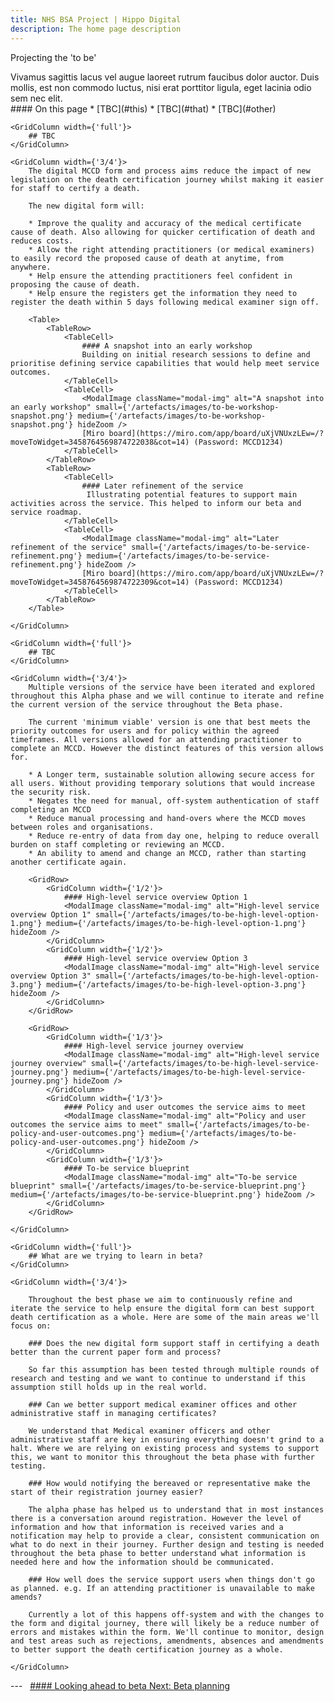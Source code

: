 ```yaml
---
title: NHS BSA Project | Hippo Digital
description: The home page description
---
```


<Heading caption='Looking ahead to beta' tag='h1'>Projecting the 'to be'</Heading>

<GridRow>
    <GridColumn width={'2/3'}>
        <LeadParagraph>
            Vivamus sagittis lacus vel augue laoreet rutrum faucibus dolor auctor. Duis mollis, est non commodo luctus, nisi erat porttitor ligula, eget lacinia odio sem nec elit.
        </LeadParagraph>
    </GridColumn>
    <GridColumn width={'1/3'}>
        <nav className="in-page-nav">
            #### On this page
            * [TBC](#this)
            * [TBC](#that)
            * [TBC](#other)
        </nav>
    </GridColumn>
</GridRow>

<GridRow>

    <GridColumn width={'full'}>
        ## TBC
    </GridColumn>

    <GridColumn width={'3/4'}>
        The digital MCCD form and process aims reduce the impact of new legislation on the death certification journey whilst making it easier for staff to certify a death.

        The new digital form will:

        * Improve the quality and accuracy of the medical certificate cause of death. Also allowing for quicker certification of death and reduces costs.
        * Allow the right attending practitioners (or medical examiners) to easily record the proposed cause of death at anytime, from anywhere.
        * Help ensure the attending practitioners feel confident in proposing the cause of death.
        * Help ensure the registers get the information they need to register the death within 5 days following medical examiner sign off.

        <Table>
            <TableRow>
                <TableCell>
                    #### A snapshot into an early workshop  
                    Building on initial research sessions to define and prioritise defining service capabilities that would help meet service outcomes.
                </TableCell>
                <TableCell>
                    <ModalImage className="modal-img" alt="A snapshot into an early workshop" small={'/artefacts/images/to-be-workshop-snapshot.png'} medium={'/artefacts/images/to-be-workshop-snapshot.png'} hideZoom />
                    [Miro board](https://miro.com/app/board/uXjVNUxzLEw=/?moveToWidget=3458764569874722038&cot=14) (Password: MCCD1234)
                </TableCell>
            </TableRow>
            <TableRow>
                <TableCell>
                    #### Later refinement of the service  
                     Illustrating potential features to support main activities across the service. This helped to inform our beta and service roadmap.
                </TableCell>
                <TableCell>
                    <ModalImage className="modal-img" alt="Later refinement of the service" small={'/artefacts/images/to-be-service-refinement.png'} medium={'/artefacts/images/to-be-service-refinement.png'} hideZoom />
                    [Miro board](https://miro.com/app/board/uXjVNUxzLEw=/?moveToWidget=3458764569874722309&cot=14) (Password: MCCD1234)
                </TableCell>
            </TableRow>
        </Table>

    </GridColumn>

</GridRow>

<GridRow>

    <GridColumn width={'full'}>
        ## TBC
    </GridColumn>

    <GridColumn width={'3/4'}>
        Multiple versions of the service have been iterated and explored throughout this Alpha phase and we will continue to iterate and refine the current version of the service throughout the Beta phase.

        The current 'minimum viable' version is one that best meets the priority outcomes for users and for policy within the agreed timeframes. All versions allowed for an attending practitioner to complete an MCCD. However the distinct features of this version allows for.

        * A Longer term, sustainable solution allowing secure access for all users. Without providing temporary solutions that would increase the security risk.
        * Negates the need for manual, off-system authentication of staff completing an MCCD
        * Reduce manual processing and hand-overs where the MCCD moves between roles and organisations.
        * Reduce re-entry of data from day one, helping to reduce overall burden on staff completing or reviewing an MCCD.
        * An ability to amend and change an MCCD, rather than starting another certificate again.

        <GridRow>
            <GridColumn width={'1/2'}>
                #### High-level service overview Option 1
                <ModalImage className="modal-img" alt="High-level service overview Option 1" small={'/artefacts/images/to-be-high-level-option-1.png'} medium={'/artefacts/images/to-be-high-level-option-1.png'} hideZoom />
            </GridColumn>
            <GridColumn width={'1/2'}>
                #### High-level service overview Option 3
                <ModalImage className="modal-img" alt="High-level service overview Option 3" small={'/artefacts/images/to-be-high-level-option-3.png'} medium={'/artefacts/images/to-be-high-level-option-3.png'} hideZoom />
            </GridColumn>
        </GridRow>
        
        <GridRow>
            <GridColumn width={'1/3'}>
                #### High-level service journey overview
                <ModalImage className="modal-img" alt="High-level service journey overview" small={'/artefacts/images/to-be-high-level-service-journey.png'} medium={'/artefacts/images/to-be-high-level-service-journey.png'} hideZoom />
            </GridColumn>
            <GridColumn width={'1/3'}>
                #### Policy and user outcomes the service aims to meet
                <ModalImage className="modal-img" alt="Policy and user outcomes the service aims to meet" small={'/artefacts/images/to-be-policy-and-user-outcomes.png'} medium={'/artefacts/images/to-be-policy-and-user-outcomes.png'} hideZoom />
            </GridColumn>
            <GridColumn width={'1/3'}>
                #### To-be service blueprint
                <ModalImage className="modal-img" alt="To-be service blueprint" small={'/artefacts/images/to-be-service-blueprint.png'} medium={'/artefacts/images/to-be-service-blueprint.png'} hideZoom />
            </GridColumn>
        </GridRow>

    </GridColumn>

</GridRow>

<GridRow>

    <GridColumn width={'full'}>
        ## What are we trying to learn in beta?
    </GridColumn>

    <GridColumn width={'3/4'}>

        Throughout the best phase we aim to continuously refine and iterate the service to help ensure the digital form can best support death certification as a whole. Here are some of the main areas we'll focus on:

        ### Does the new digital form support staff in certifying a death better than the current paper form and process? 

        So far this assumption has been tested through multiple rounds of research and testing and we want to continue to understand if this assumption still holds up in the real world.

        ### Can we better support medical examiner offices and other administrative staff in managing certificates?

        We understand that Medical examiner officers and other administrative staff are key in ensuring everything doesn't grind to a halt. Where we are relying on existing process and systems to support this, we want to monitor this throughout the beta phase with further testing.

        ### How would notifying the bereaved or representative make the start of their registration journey easier?

        The alpha phase has helped us to understand that in most instances there is a conversation around registration. However the level of information and how that information is received varies and a notification may help to provide a clear, consistent communication on what to do next in their journey. Further design and testing is needed throughout the beta phase to better understand what information is needed here and how the information should be communicated.

        ### How well does the service support users when things don't go as planned. e.g. If an attending practitioner is unavailable to make amends?

        Currently a lot of this happens off-system and with the changes to the form and digital journey, there will likely be a reduce number of errors and mistakes within the form. We'll continue to monitor, design and test areas such as rejections, amendments, absences and amendments to better support the death certification journey as a whole.

    </GridColumn>

</GridRow>

<GridRow>
    <GridColumn width={'full'}>
        ---
    </GridColumn>
</GridRow>
<GridRow>
    <GridColumn width={'1/2'}>
        &nbsp;
    </GridColumn>
    <GridColumn width={'1/2'}>
        <a className="next-page" href="/beta/planning">
            #### Looking ahead to beta
            Next: <span>Beta planning</span>
        </a>
    </GridColumn>
</GridRow>